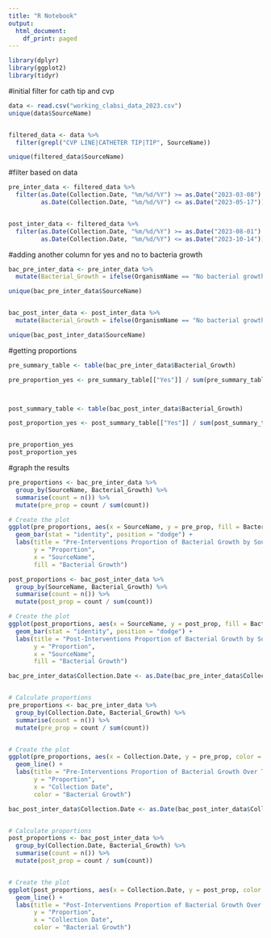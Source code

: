 ```yaml
---
title: "R Notebook"
output:
  html_document:
    df_print: paged
---
```


```r
library(dplyr)
library(ggplot2)
library(tidyr)

```


#initial filter for cath tip and cvp
```r
data <- read.csv("working_clabsi_data_2023.csv")
unique(data$SourceName)


filtered_data <- data %>%
  filter(grepl("CVP LINE|CATHETER TIP|TIP", SourceName))

unique(filtered_data$SourceName)


```


#filter based on data
```r

pre_inter_data <- filtered_data %>%
  filter(as.Date(Collection.Date, "%m/%d/%Y") >= as.Date("2023-03-08") &
         as.Date(Collection.Date, "%m/%d/%Y") <= as.Date("2023-05-17"))


post_inter_data <- filtered_data %>%
  filter(as.Date(Collection.Date, "%m/%d/%Y") >= as.Date("2023-08-01") &
         as.Date(Collection.Date, "%m/%d/%Y") <= as.Date("2023-10-14"))


```


#adding another column for yes and no to bacteria growth
```r
bac_pre_inter_data <- pre_inter_data %>%
  mutate(Bacterial_Growth = ifelse(OrganismName == "No bacterial growth", "No", "Yes"))

unique(bac_pre_inter_data$SourceName)


bac_post_inter_data <- post_inter_data %>%
  mutate(Bacterial_Growth = ifelse(OrganismName == "No bacterial growth", "No", "Yes"))

unique(bac_post_inter_data$SourceName)


```


#getting proportions
```r

pre_summary_table <- table(bac_pre_inter_data$Bacterial_Growth)

pre_proportion_yes <- pre_summary_table[["Yes"]] / sum(pre_summary_table)



post_summary_table <- table(bac_post_inter_data$Bacterial_Growth)

post_proportion_yes <- post_summary_table[["Yes"]] / sum(post_summary_table)


pre_proportion_yes
post_proportion_yes

```


#graph the results
```r
pre_proportions <- bac_pre_inter_data %>%
  group_by(SourceName, Bacterial_Growth) %>%
  summarise(count = n()) %>%
  mutate(pre_prop = count / sum(count))

# Create the plot
ggplot(pre_proportions, aes(x = SourceName, y = pre_prop, fill = Bacterial_Growth)) +
  geom_bar(stat = "identity", position = "dodge") +
  labs(title = "Pre-Interventions Proportion of Bacterial Growth by SourceName",
       y = "Proportion",
       x = "SourceName",
       fill = "Bacterial Growth")


```


```r
post_proportions <- bac_post_inter_data %>%
  group_by(SourceName, Bacterial_Growth) %>%
  summarise(count = n()) %>%
  mutate(post_prop = count / sum(count))

# Create the plot
ggplot(post_proportions, aes(x = SourceName, y = post_prop, fill = Bacterial_Growth)) +
  geom_bar(stat = "identity", position = "dodge") +
  labs(title = "Post-Interventions Proportion of Bacterial Growth by SourceName",
       y = "Proportion",
       x = "SourceName",
       fill = "Bacterial Growth")


```



```r
bac_pre_inter_data$Collection.Date <- as.Date(bac_pre_inter_data$Collection.Date, format = "%m/%d/%Y")


# Calculate proportions
pre_proportions <- bac_pre_inter_data %>%
  group_by(Collection.Date, Bacterial_Growth) %>%
  summarise(count = n()) %>%
  mutate(pre_prop = count / sum(count))


# Create the plot
ggplot(pre_proportions, aes(x = Collection.Date, y = pre_prop, color = Bacterial_Growth)) +
  geom_line() +
  labs(title = "Pre-Interventions Proportion of Bacterial Growth Over Time",
       y = "Proportion",
       x = "Collection Date",
       color = "Bacterial Growth")

```



```r
bac_post_inter_data$Collection.Date <- as.Date(bac_post_inter_data$Collection.Date, format = "%m/%d/%Y")


# Calculate proportions
post_proportions <- bac_post_inter_data %>%
  group_by(Collection.Date, Bacterial_Growth) %>%
  summarise(count = n()) %>%
  mutate(post_prop = count / sum(count))


# Create the plot
ggplot(post_proportions, aes(x = Collection.Date, y = post_prop, color = Bacterial_Growth)) +
  geom_line() +
  labs(title = "Post-Interventions Proportion of Bacterial Growth Over Time",
       y = "Proportion",
       x = "Collection Date",
       color = "Bacterial Growth")

```






